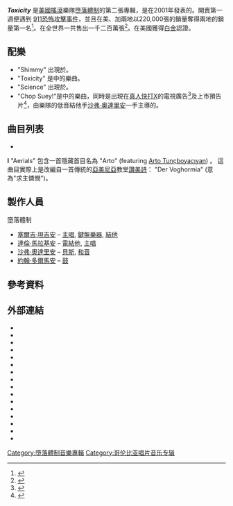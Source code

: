 {{Otheruses|subject=墮落體制的專輯Toxicity|other=墮落體制的歌曲Toxicity|Toxicity (歌曲)}}
{{Infobox album <!-- See Wikipedia:WikiProject_Albums -->
| Name        = Toxicity
| Type        = studio
| Artist      = [[墮落體制|墮落體制]]
| Cover       = <!-- 檔案不存在 SystemofaDownToxicityalbumcover.jpg ，可從英文維基百科取得 -->
| Released    = 2001年9月4日
| Recorded    = 2001年3月 – 7月 
| Genre       = [[另類金屬|另類金屬]], [[新金屬|新金屬]]<ref>{{Cite web |url=http://www.revolvermag.com/news/10-nu-metal-albums-you-need-to-own.html |title=存档副本 |accessdate=2015-05-08 |archive-date=2017-08-06 |archive-url=https://web.archive.org/web/20170806213337/http://www.revolvermag.com/news/10-nu-metal-albums-you-need-to-own.html |dead-url=no }}</ref><ref>{{Cite web |url=http://www.allmusic.com/album/toxicity-mw0000620587 |title=存档副本 |accessdate=2015-05-08 |archive-date=2015-02-09 |archive-url=https://web.archive.org/web/20150209082253/http://www.allmusic.com/album/toxicity-mw0000620587 |dead-url=no }}</ref>
| Length      = 44:01<br>57:26 <small>(特別版本)</small>
| Label       = [[Columbia_Records|Columbia]]
| Producer    = [[瑞克·魯賓|瑞克·魯賓]], [[達倫·馬拉基安|達倫·馬拉基安]], [[塞爾吉·坦吉安|塞爾吉·坦吉安]]
| Last album  = ''[[System_Of_A_Down_(專輯)|System of a Down]]''<br>(1998)
| This album  = '''''Toxicity'''''<br>(2001)
| Next album  = ''[[Steal_This_Album!|Steal This Album!]]''<br>(2002)
| Misc        = {{Singles
  | Name           = Toxicity
  | Type           = studio
  | single 1       = [[Chop_Suey!_(歌曲)|Chop Suey!]]
  | single 1 date  = August 13, 2001
  | single 2       = [[Toxicity_(歌曲)|Toxicity]]
  | single 2 date  = January 22, 2002
  | single 3       = [[Aerials_(歌曲)|Aerials]]
  | single 3 date  = June 11, 2002
  }}
}}

'''''Toxicity''''' 是[[美國|美國]][[搖滾|搖滾]]樂隊[[墮落體制|墮落體制]]的第二張專輯，是在2001年發表的。開賣第一週便遇到 [[911恐怖攻擊事件|911恐怖攻擊事件]]，並且在美、加兩地以220,000張的銷量奪得兩地的銷量第一名<ref>{{Cite web |url=http://www.prnewswire.com/news-releases/system-of-a-down-mezmerizes-music-fans-worldwide-54516757.html |title=System of a Down Mezmerizes Music Fans Worldwide |access-date=2015-05-08 |archive-url=https://web.archive.org/web/20110605235148/http://www.prnewswire.com/news-releases/system-of-a-down-mezmerizes-music-fans-worldwide-54516757.html |archive-date=2011-06-05 |dead-url=yes }}</ref>。在全世界一共售出一千二百萬張<ref>{{cite web | url=http://www.metalhammer.co.uk/news/albums-of-the-decade-system-of-a-down-toxicity/ | title=Albums Of The Decade: System Of A Down – ‘Toxicity’ | work=[[Metal_Hammer|Metal Hammer]] | date=28 July 2009 | accessdate=11 January 2014 | author=Terrybezer | deadurl=yes | archiveurl=https://web.archive.org/web/20140112020405/http://www.metalhammer.co.uk/news/albums-of-the-decade-system-of-a-down-toxicity/ | archivedate=2014年1月12日 }}</ref>。在美國獲得[[音樂唱片銷售認證|白金]]認證。

==配樂==
*"Shimmy" 出現於{{Link-en|托尼霍克職業滑板4|Tony Hawk's Pro Skater 4|托尼霍克職業滑板4}}。
*"Toxicity" 是{{Link-en|吉他英雄：Metallica|Guitar Hero: Metallica|吉他英雄：Metallica}}中的樂曲。
*"Science" 出現於{{Link-en|ATV沙灘機車賽2|ATV Offroad Fury 2|ATV沙灘機車賽2}}。
*"Chop Suey!"是{{Link-en|搖滾樂隊2|Rock Band 2|搖滾樂隊2}}中的樂曲，同時是出現在[[真人快打X|真人快打X]]的電視廣告<ref>{{cite web | url=https://www.youtube.com/watch?v=7H_xXxPsbpw | title=真人快打X電視廣告 | accessdate=2015-05-08 | archive-date=2015-04-21 | archive-url=https://web.archive.org/web/20150421023852/https://www.youtube.com/watch?v=7H_xXxPsbpw&gl=US&hl=en | dead-url=no }}</ref>及上市預告片<ref>{{cite web | url=https://www.youtube.com/watch?v=bm8DOcm2RBA | title=真人快打X上市預告片 | accessdate=2015-05-08 | archive-date=2015-04-24 | archive-url=https://web.archive.org/web/20150424042618/https://www.youtube.com/watch?v=bm8DOcm2RBA | dead-url=no }}</ref>，由樂隊的低音結他手[[沙弗·奧達里安|沙弗·奧達里安]]一手主導的。

==曲目列表==
<!-- All writing credits are listed in the official album booklet. Please do not change any of them. -->
*
{{tracklist
| title1          = Prison Song
| lyrics1         = [[塞爾日·坦基揚|坦基揚]], [[達倫·馬拉基安|馬拉基安]]
| music1          = 馬拉基安
| length1         = 3:21
| title2          = Needles
| lyrics2         = 坦基揚, 馬拉基安
| music2          = 坦基揚, 馬拉基安
| length2         = 3:13
| title3          = Deer Dance
| lyrics3         = 坦基揚, 馬拉基安
| music3          = 馬拉基安
| length3         = 2:55
| title4          = Jet Pilot
| lyrics4         = 坦基揚
| music4          = [[沙弗·奧達里安|奧達里安]], 馬拉基安
| length4         = 2:06
| title5          = X
| lyrics5         = 坦基揚
| music5          = 馬拉基安
| length5         = 1:58
| title6          = [[Chop_Suey!_(歌曲)|Chop Suey!]]
| lyrics6         = 坦基揚, 馬拉基安
| music6          = 馬拉基安
| length6         = 3:30
| title7          = Bounce
| lyrics7         = 坦基揚
| music7          = 馬拉基安, 奧達里安
| length7         = 1:54
| title8          = Forest
| lyrics8         = 坦基揚
| music8          = 馬拉基安
| length8         = 4:00
| title9          = ATWA
| lyrics9         = 坦基揚, 馬拉基安
| music9          = 馬拉基安
| length9         = 2:56
| note9 =Air, Trees, Water, Animals
| title10         = Science 
| note10          = featuring [[Arto_Tunçboyacıyan|Arto Tunçboyacıyan]]
| lyrics10        = 坦基揚
| music10         = 馬拉基安
| length10        = 2:43
| title11         = Shimmy
| lyrics11        = 坦基揚
| music11         = 坦基揚
| length11        = 1:51
| title12         = [[Toxicity_(歌曲)|Toxicity]]
| lyrics12        = 坦基揚
| music12         = 馬拉基安, 奧達里安
| length12        = 3:39
| title13         = Psycho
| lyrics13        = 坦基揚, 馬拉基安
| music13         = 馬拉基安
| length13        = 3:45
| title14         = [[Aerials_(歌曲)|Aerials]]{{ref label|Arto|I|}}
| lyrics14        = 坦基揚, 馬拉基安
| music14         = 馬拉基安
| length14        = 6:11
|total_length = 44:01
}}
{{note|Arto}}'''I''' "Aerials" 包含一首隱藏首目名為 "Arto" (featuring [[Arto_Tunçboyacıyan|Arto Tunçboyacıyan]]) 。 這曲目實際上是改編自一首傳統的[[亞美尼亞|亞美尼亞]]教堂[[讚美詩|讚美詩]]： "Der Voghormia" (意為"求主憐憫")。

{{tracklist
| headline        = ''法國特別版本'' 額外曲目<ref>[http://www.discogs.com/System-Of-A-Down-Toxicity/release/1927184 Discogs.com]</ref>
| title1          = Sugar
| note1           = live
| lyrics1         = 坦基揚
| music1          = 奧達里安, 馬拉基安
| length1         = 2:27
| title2          = War?
| note2           = live
| lyrics2         = 坦基揚
| music2          = 馬拉基安
| length2         = 2:48
| title3          = Suite-Pee
| note3           = live
| lyrics3         = 坦基揚
| music3          = 馬拉基安
| length3         = 2:58
| title4          = Know
| note4           = live
| lyrics4         = 坦基揚
| music4          = 奧達里安, 馬拉基安, 坦基揚
| length4         = 3:03
| title5          = Johnny
| lyrics5         = 坦基揚
| music5          = 坦基揚
| length5         = 2:09
}}

==製作人員==
<!-- All following personnel credits are listed in the official album booklet. Please do not change any of them. -->
;墮落體制
* [[塞爾吉·坦吉安|塞爾吉·坦吉安]] – [[主唱|主唱]], [[鍵盤樂器|鍵盤樂器]], [[結他|結他]]
* [[達倫·馬拉基安|達倫·馬拉基安]] – [[電結他|電結他]], [[主唱|主唱]]
* [[沙弗·奧達里安|沙弗·奧達里安]] – [[電貝斯|貝斯]], [[和音|和音]]
* [[約翰·多爾馬安|約翰·多爾馬安]] – [[爵士鼓|鼓]]

==參考資料==
{{reflist}}

==外部連結==
*{{youtube|yndfqN1VKhY|Prison Song}}
*{{youtube|PGVh8qCHZqk|Neddles}}
*{{youtube|BkkOQjK71Ss|Deer Dance}}
*{{youtube|KR4Jye73e_o|Jet Pilot}}
*{{youtube|rgmMjdSIu-U|X}}
*{{youtube|CSvFpBOe8eY|Chop Suey! 音樂錄像}}
*{{youtube|lITuHDdhdkw|Bounce}}
*{{youtube|xgP_2zf0NV8|Forest}}
*{{youtube|2Hpc9eeXw_4|ATWA}}
*{{youtube|iGpoEPcmOK4|Science}}
*{{youtube|rTEnnyqA71k|Shimmy}}
*{{youtube|iywaBOMvYLI|Toxicity 音樂錄像}}
*{{youtube|eJTi_I_Q_tU|Psycho}}
*{{youtube|L-iepu3EtyE|Aerials 音樂錄像}}
*{{youtube|OzVlP9g1mKM|Arto}}
*{{youtube|4fjRFdSba9w|Johnny}}


[[Category:墮落體制音樂專輯|Category:墮落體制音樂專輯]]
[[Category:哥伦比亚唱片音乐专辑|Category:哥伦比亚唱片音乐专辑]]
